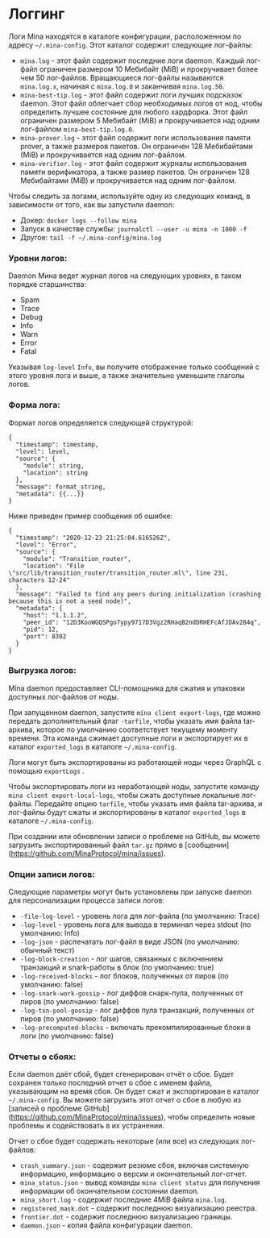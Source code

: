 
# Логгинг

Логи Mina находятся в каталоге конфигурации, расположенном по адресу `~/.mina-config`. Этот каталог содержит следующие лог-файлы:

- `mina.log` - этот файл содержит последние логи daemon. Каждый лог-файл ограничен размером 10 Мебибайт (MiB) и прокручивает более чем 50 лог-файлов. Вращающиеся лог-файлы называются `mina.log.x`, начиная с `mina.log.0` и заканчивая `mina.log.50`.
- `mina-best-tip.log` - этот файл содержит логи лучших подсказок daemon. Этот файл облегчает сбор необходимых логов от нод, чтобы определить лучшее состояние для любого хардфорка. Этот файл ограничен размером 5 Мебибайт (MiB) и прокручивается над одним лог-файлом `mina-best-tip.log.0`.
- `mina-prover.log` - этот файл содержит логи использования памяти prover, а также размеров пакетов. Он ограничен 128 Мебибайтами (МiB) и прокручивается над одним лог-файлом.
- `mina-verifier.log` - этот файл содержит журналы использования памяти верификатора, а также размер пакетов. Он ограничен 128 Мебибайтами (МiB) и прокручивается над одним лог-файлом.

Чтобы следить за логами, используйте одну из следующих команд, в зависимости от того, как вы запустили daemon:

- Докер: `docker logs --follow mina`
- Запуск в качестве службы: `journalctl --user -u mina -n 1000 -f`
- Другое: `tail -f ~/.mina-config/mina.log`

### Уровни логов:

Daemon Мина ведет журнал логов на следующих уровнях, в таком порядке старшинства:

- Spam
- Trace
- Debug
- Info
- Warn
- Error
- Fatal

<Alert>

Указывая `log-level` `Info`, вы получите отображение только сообщений с этого уровня лога и выше, а также значительно уменьшите глаголы логов.

</Alert>

### Форма лога:

Формат логов определяется следующей структурой:

```
{
  "timestamp": timestamp,
  "level": level,
  "source": {
    "module": string,
    "location": string
  },
  "message": format_string,
  "metadata": {{...}}
}
```

Ниже приведен пример сообщения об ошибке:

```
{
  "timestamp": "2020-12-23 21:25:04.616526Z",
  "level": "Error",
  "source": {
    "module": "Transition_router",
    "location": "File \"src/lib/transition_router/transition_router.ml\", line 231, characters 12-24"
  },
  "message": "Failed to find any peers during initialization (crashing because this is not a seed node)",
  "metadata": {
    "host": "1.1.1.2",
    "peer_id": "12D3KooWGQSPgo7ypy9717D3Vgz2RHaqB2ndDRHEFcAfJDAv284q",
    "pid": 12,
    "port": 8302
  }
}
```

### Выгрузка логов:

Mina daemon предоставляет CLI-помощника для сжатия и упаковки доступных лог-файлов от ноды.

При запущенном daemon, запустите `mina client export-logs`, где можно передать дополнительный флаг `-tarfile`, чтобы указать имя файла tar-архива, которое по умолчанию соответствует текущему моменту времени. Эта команда сжимает доступные логи и экспортирует их в каталог `exported_logs` в каталоге `~/.mina-config`.

<Alert>

Логи могут быть экспортированы из работающей ноды через GraphQL с помощью `exportLogs` <DocLink copy="мутации" url="/node-developers/graphql-api#mutations" />.

</Alert>

Чтобы экспортировать логи из неработающей ноды, запустите команду `mina client export-local-logs`, чтобы сжать доступные локальные лог-файлы. Передайте опцию `tarfile`, чтобы указать имя файла tar-архива, и лог-файлы будут сжаты и экспортированы в каталог `exported_logs` в каталоге `~/.mina-config`.

<Alert>

При создании или обновлении записи о проблеме на GitHub, вы можете загрузить экспортированный файл `tar.gz` прямо в [сообщении] (https://github.com/MinaProtocol/mina/issues).

</Alert>

### Опции записи логов:

Следующие параметры могут быть установлены при запуске daemon для персонализации процесса записи логов:

- `-file-log-level` - уровень лога для лог-файла (по умолчанию: Trace)
- `-log-level` - уровень лога для вывода в терминал через stdout (по умолчанию: Info)
- `-log-json` - распечатать лог-файл в виде JSON (по умолчанию: обычный текст)
- `-log-block-creation` - лог шагов, связанных с включением транзакций и snark-работы в блок (по умолчанию: true)
- `-log-received-blocks` - лог блоков, полученных от пиров (по умолчанию: false)
- `-log-snark-work-gossip` - лог диффов снарк-пула, полученных от пиров (по умолчанию: false)
- `-log-txn-pool-gossip` - лог диффов пула транзакций, полученных от пиров (по умолчанию: false)
- `-log-precomputed-blocks` - включать прекомпилированные блоки в логи (по умолчанию: false)

### Отчеты о сбоях:

Если daemon даёт сбой, будет сгенерирован отчёт о сбое. Будет сохранен только последний отчет о сбое с именем файла, указывающим на время сбоя. Он будет сжат и экспортирован в каталог `~/.mina-config`. Вы можете загрузить этот отчет о сбое в любую из [записей о проблеме GitHub] (https://github.com/MinaProtocol/mina/issues), чтобы определить новые проблемы и содействовать в их устранении.

Отчет о сбое будет содержать некоторые (или все) из следующих лог-файлов:

- `crash_summary.json` - содержит резюме сбоя, включая системную информацию, информацию о версии и окончательный лог-отчет.
- `mina_status.json` - вывод команды `mina client status` для получения информации об окончательном состоянии daemon.
- `mina_short.log` - содержит последние 4MiB файла `mina.log`.
- `registered_mask.dot` - содержит последнюю визуализацию реестра.
- `frontier.dot` - содержит последнюю визуализацию границы.
- `daemon.json` - копия файла конфигурации daemon.
